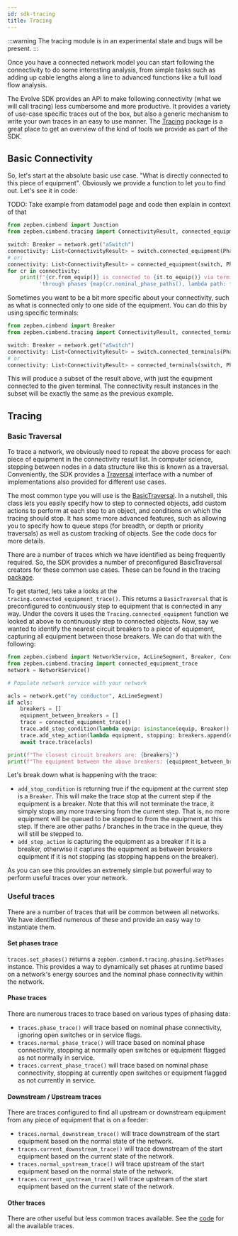 ```yaml
---
id: sdk-tracing
title: Tracing
---
```



:::warning
The tracing module is in an experimental state and bugs will be present.
:::

Once you have a connected network model you can start following the connectivity to do some interesting analysis, from
simple tasks such as adding up cable lengths along a line to advanced functions like a full load flow analysis.

The Evolve SDK provides an API to make following connectivity (what we will call tracing) less cumbersome and more
productive. It provides a variety of use-case specific traces out of the box, but also a generic mechanism to write
your own traces in an easy to use manner. The
[Tracing](#)
package is a great place to get an overview of the kind of tools we provide as part of the SDK.

## Basic Connectivity 

So, let's start at the absolute basic use case. "What is directly connected to this piece of equipment".
Obviously we provide a function to let you to find out. Let's see it in code:

TODO: Take example from datamodel page and code then explain in context of that

```python
from zepben.cimbend import Junction
from zepben.cimbend.tracing import ConnectivityResult, connected_equipment

switch: Breaker = network.get("aSwitch")
connectivity: List<ConnectivityResult> = switch.connected_equipment(PhaseCode.ABCN)
# or:
connectivity: List<ConnectivityResult> = connected_equipment(switch, PhaseCode.ABCN)
for cr in connectivity:
    print(f"{cr.from_equip()} is connected to {it.to_equip()} via terminals {cr.from_terminal()} -> {it.to_terminal()} ",
          'through phases {map(cr.nominal_phase_paths(), lambda path: f"{path.from_phase()}:{path.to_phase()}" })')

```

Sometimes you want to be a bit more specific about your connectivity, such as what is connected only to one side of the
equipment. You can do this by using specific terminals:

```python
from zepben.cimbend import Breaker
from zepben.cimbend.tracing import ConnectivityResult, connected_terminals

switch: Breaker = network.get("aSwitch")
connectivity: List<ConnectivityResult> = switch.connected_terminals(PhaseCode.ABCN)
# or
connectivity: List<ConnectivityResult> = connected_terminals(switch, PhaseCode.ABCN)
```

This will produce a subset of the result above, with just the equipment connected to the given terminal. The 
connectivity result instances in the subset will be exactly the same as the previous example.

## Tracing

### Basic Traversal

To trace a network, we obviously need to repeat the above process for each piece of equipment in the connectivity result
list. In computer science, stepping between nodes in a data structure like this is known as a traversal. Conveniently, 
the SDK provides a [Traversal](#) interface with a number of implementations also provided for different use cases.

The most common type you will use is the [BasicTraversal](#).
In a nutshell, this class lets you easily specify how to step to connected objects, add custom actions to perform at
each step to an object, and conditions on which the tracing should stop. It has some more advanced features, such as 
allowing you to specify how to queue steps (for breadth, or depth or priority traversals) as well as custom tracking
of objects. See the code docs for more details.

There are a number of traces which we have identified as being frequently required. So, the SDK provides a number of 
preconfigured BasicTraversal creators for these common use cases. These can be found in the tracing [package](#).

To get started, lets take a looks at the `tracing.connected_equipment_trace()`. This returns a `BasicTraversal` that is
preconfigured to continuously step to equipment that is connected in any way. Under the covers it uses the
`Tracing.connected_equipment` function we looked at above to continuously step to connected objects. Now, say we wanted to
identify the nearest circuit breakers to a piece of equipment, capturing all equipment between those breakers. We can do
that with the following:

```python
from zepben.cimbend import NetworkService, AcLineSegment, Breaker, ConductingEquipment
from zepben.cimbend.tracing import connected_equipment_trace
network = NetworkService()

# Populate network service with your network

acls = network.get("my conductor", AcLineSegment)
if acls:
    breakers = []
    equipment_between_breakers = []
    trace = connected_equipment_trace()
    trace.add_stop_condition(lambda equip: isinstance(equip, Breaker))
    trace.add_step_action(lambda equipment, stopping: breakers.append(equipment) if isinstance(equipment, Breaker) elif not stopping equipment_between_breakers.append(equipment))
    await trace.trace(acls)

print(f"The closest circuit breakers are: {breakers}")
print(f"The equipment between the above breakers: {equipment_between_breakers}")
```

Let's break down what is happening with the trace:
- `add_stop_condition` is returning true if the equipment at the current step is a `Breaker`. This will make the trace
  stop at the current step if the equipment is a breaker. Note that this will not terminate the trace, it simply stops
  any more traversing from the current step. That is, no more equipment will be queued to be stepped to from the equipment
  at this step. If there are other paths / branches in the trace in the queue, they will still be stepped to.
- `add_step_action` is capturing the equipment as a breaker if it is a breaker, otherwise it captures the equipment as
   between breakers equipment if it is not stopping (as stopping happens on the breaker).

As you can see this provides an extremely simple but powerful way to perform useful traces over your network. 

### Useful traces

There are a number of traces that will be common between all networks. We have identified numerous of these and 
provide an easy way to instantiate them.

#### Set phases trace

`traces.set_phases()` returns a `zepben.cimbend.tracing.phasing.SetPhases` instance. This provides a way to dynamically set phases at runtime based
on a network's energy sources and the nominal phase connectivity within the network.

#### Phase traces 

There are numerous traces to trace based on various types of phasing data:
- `traces.phase_trace()` will trace based on nominal phase connectivity, ignoring open switches or in service flags.
- `traces.normal_phase_trace()` will trace based on nominal phase connectivity, stopping at normally open switches or
  equipment flagged as not normally in service. 
- `traces.current_phase_trace()` will trace based on nominal phase connectivity, stopping at currently open switches or
  equipment flagged as not currently in service. 

#### Downstream / Upstream traces 

There are traces configured to find all upstream or downstream equipment from any piece of equipment that is on a feeder:
- `traces.normal_downstream_trace()` will trace downstream of the start equipment based on the normal state of the network.
- `traces.current_downstream_trace()` will trace downstream of the start equipment based on the current state of the network.
- `traces.normal_upstream_trace()` will trace upstream of the start equipment based on the normal state of the network.
- `traces.current_upstream_trace()` will trace upstream of the start equipment based on the current state of the network.

#### Other traces

There are other useful but less common traces available. See the 
[code](#)
for all the available traces.
